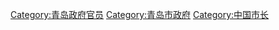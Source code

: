 [[Category:青岛政府官员|Category:青岛政府官员]]
[[Category:青岛市政府|Category:青岛市政府]]
[[Category:中国市长|Category:中国市长]]